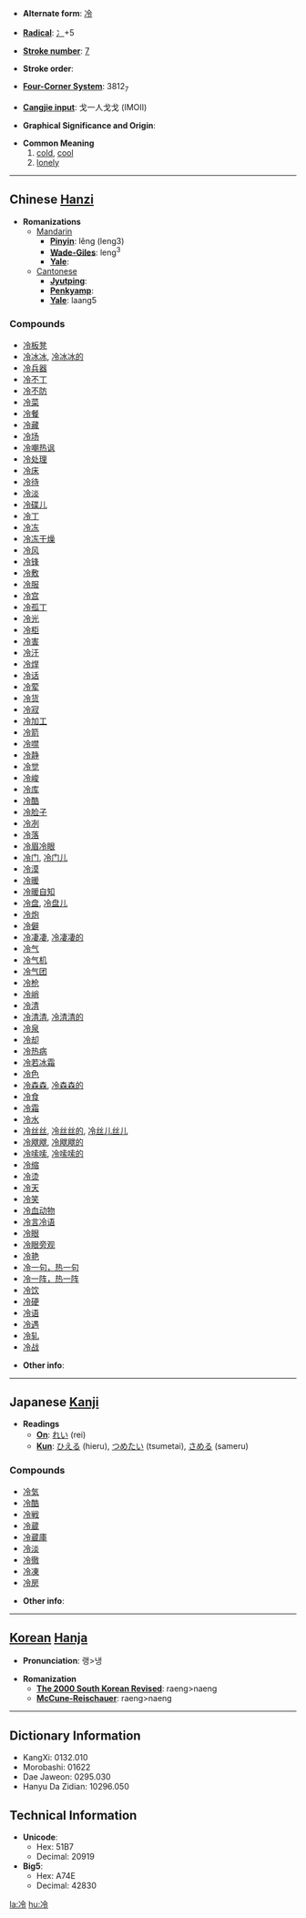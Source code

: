 * '''Alternate form''': [[冷]]

* '''[[Wiktionary:Chinese radical index| Radical]]''': [[Wiktionary:Chinese radical index 冫|冫]]+5

* '''[[Wiktionary:Chinese total strokes index|Stroke number]]''': [[Wiktionary:Chinese total strokes index 7|7]]

* '''Stroke order''': 

* '''[[Wiktionary:Chinese four corner index|Four-Corner System]]''': 3812<sub>7</sub>

* '''[[Wiktionary:Chinese Cangjie index|Cangjie input]]''': 戈一人戈戈 (IMOII)

* '''Graphical Significance and Origin''': 

* '''Common Meaning'''
*# [[cold]], [[cool]]
*# [[lonely]]

----

== Chinese [[Hanzi]] ==

* '''Romanizations'''
** [[Mandarin]]
*** '''[[Pinyin]]''': lěng (leng3)
*** '''[[Wade-Giles]]''': leng<sup>3</sup>
*** '''[[Yale]]''': 
**[[Cantonese]]
***'''[[Jyutping]]''':
***'''[[Penkyamp]]''': 
***'''[[Yale]]''': laang5

===Compounds===
*[[冷板凳]]
*[[冷冰冰]], [[冷冰冰的]]
*[[冷兵器]]
*[[冷不丁]]
*[[冷不防]]
*[[冷菜]]
*[[冷餐]]
*[[冷藏]]
*[[冷场]]
*[[冷嘲热讽]]
*[[冷处理]]
*[[冷床]]
*[[冷待]]
*[[冷淡]]
*[[冷碟儿]]
*[[冷丁]]
*[[冷冻]]
*[[冷冻干燥]]
*[[冷风]]
*[[冷锋]]
*[[冷敷]]
*[[冷服]]
*[[冷宫]]
*[[冷孤丁]]
*[[冷光]]
*[[冷柜]]
*[[冷害]]
*[[冷汗]]
*[[冷焊]]
*[[冷话]]
*[[冷荤]]
*[[冷货]]
*[[冷寂]]
*[[冷加工]]
*[[冷箭]]
*[[冷噤]]
*[[冷静]]
*[[冷觉]]
*[[冷峻]]
*[[冷库]]
*[[冷酷]]
*[[冷脸子]]
*[[冷冽]]
*[[冷落]]
*[[冷眉冷眼]]
*[[冷门]], [[冷门儿]]
*[[冷漠]]
*[[冷暖]]
*[[冷暖自知]]
*[[冷盘]], [[冷盘儿]]
*[[冷炮]]
*[[冷僻]]
*[[冷凄凄]], [[冷凄凄的]]
*[[冷气]]
*[[冷气机]]
*[[冷气团]]
*[[冷枪]]
*[[冷峭]]
*[[冷清]]
*[[冷清清]], [[冷清清的]]
*[[冷泉]]
*[[冷却]]
*[[冷热病]]
*[[冷若冰霜]]
*[[冷色]]
*[[冷森森]], [[冷森森的]]
*[[冷食]]
*[[冷霜]]
*[[冷水]]
*[[冷丝丝]], [[冷丝丝的]], [[冷丝儿丝儿]]
*[[冷飕飕]], [[冷飕飕的]]
*[[冷嗦嗦]], [[冷嗦嗦的]]
*[[冷缩]]
*[[冷烫]]
*[[冷天]]
*[[冷笑]]
*[[冷血动物]]
*[[冷言冷语]]
*[[冷眼]]
*[[冷眼旁观]]
*[[冷艳]]
*[[冷一句，热一句]]
*[[冷一阵，热一阵]]
*[[冷饮]]
*[[冷硬]]
*[[冷语]]
*[[冷遇]]
*[[冷轧]]
*[[冷战]]

* '''Other info''': 

----

== Japanese [[Kanji]] ==

* '''Readings'''
** '''[[On]]''': [[れい]] (rei)
** '''[[Kun]]''': [[ひえる]] (hieru), [[つめたい]] (tsumetai), [[さめる]] (sameru)

===Compounds===
*[[冷気]]
*[[冷酷]]
*[[冷戦]]
*[[冷蔵]]
*[[冷蔵庫]]
*[[冷淡]]
*[[冷徹]]
*[[冷凍]]
*[[冷房]]

* '''Other info''':  

----

== [[Korean]] [[Hanja]] ==

* '''Pronunciation''': 랭>냉

* '''Romanization'''
** '''[[The 2000 South Korean Revised Romanization|The 2000 South Korean Revised]]''': raeng>naeng
** '''[[McCune-Reischauer]]''': raeng>naeng

----

== Dictionary Information ==

* KangXi: 0132.010
* Morobashi: 01622
* Dae Jaweon: 0295.030
* Hanyu Da Zidian: 10296.050

== Technical Information ==

* '''Unicode''':
** Hex: 51B7
** Decimal: 20919
* '''Big5''':
** Hex: A74E
** Decimal: 42830

[[la:冷]]
[[hu:冷]]